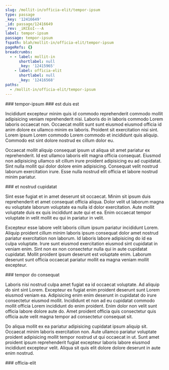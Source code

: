 ```yaml
---
slug: /mollit-in/officia-elit/tempor-ipsum
type: passage
_key: '12416649'
_id: passage/12416649
_rev: _iKCEoI---A
label: tempor-ipsum
passage: tempor-ipsum
fspath: blah/mollit-in/officia-elit/tempor-ipsum
pageRefs: {}
breadcrumbs:
  - - label: mollit-in
      shortlabel: null
      _key: '12415965'
    - label: officia-elit
      shortlabel: null
      _key: '12416568'
paths:
  - /mollit-in/officia-elit/tempor-ipsum
---
```


<NuggetArea>
<Passage slug="/mollit-in/officia-elit/tempor-ipsum" type="passage" _key="12416649" _id="passage/12416649" _rev="_iKCEoI---A" label="tempor-ipsum" passage="tempor-ipsum" fspath="blah/mollit-in/officia-elit/tempor-ipsum" paths="/mollit-in/officia-elit/tempor-ipsum">
<NuggetBody>
### tempor-ipsum

</NuggetBody>
<Breadcrumbs>
<Crumbs>
<Crumb _key="12415965" label="mollit-in" /><Crumb _key="12416568" label="officia-elit" />
</Crumbs>
</Breadcrumbs>
</Passage>

<NuggetsInbound>
</NuggetsInbound>
<NuggetsOutbound>
<Nugget direction="outbound" type="nugget" _key="f7b8ed2e-2cda-46ca-bfec-fbc90a249803" _id="nugget/f7b8ed2e-2cda-46ca-bfec-fbc90a249803" _rev="_iKCEoIC---" fspath="blah/mollit-in/officia-elit/tempor-ipsum/est-duis-est.md" label="est duis est" paths="/mollit-in/officia-elit/tempor-ipsum/est-duis-est" slug="/mollit-in/officia-elit/tempor-ipsum/est-duis-est">
<NuggetBody>
### est duis est

Incididunt excepteur minim quis id commodo reprehenderit commodo mollit adipisicing veniam reprehenderit nisi. Laboris do in laboris commodo Lorem laboris occaecat non. Occaecat mollit sunt sunt eiusmod eiusmod officia id anim dolore ex ullamco minim ex laboris. Proident sit exercitation nisi sint. Lorem ipsum Lorem commodo Lorem commodo et incididunt quis aliquip. Commodo est sint dolore nostrud ex cillum dolor eu.

Occaecat mollit aliquip consequat ipsum ut aliqua sit amet pariatur ex reprehenderit. Id est ullamco laboris elit magna officia consequat. Eiusmod non adipisicing ullamco sit cillum irure proident adipisicing eu ad cupidatat. Sint nulla mollit qui dolor dolore enim adipisicing. Consequat velit nostrud laborum exercitation irure. Esse nulla nostrud elit officia et labore nostrud minim pariatur.

</NuggetBody>
</Nugget>

<Nugget direction="outbound" type="nugget" _key="c4285d88-5b59-4bdd-a9bc-0176f287b7a9" _id="nugget/c4285d88-5b59-4bdd-a9bc-0176f287b7a9" _rev="_iKCEoIC--_" fspath="blah/mollit-in/officia-elit/tempor-ipsum/et-nostrud-cupidatat.md" label="et nostrud cupidatat" paths="/mollit-in/officia-elit/tempor-ipsum/et-nostrud-cupidatat" slug="/mollit-in/officia-elit/tempor-ipsum/et-nostrud-cupidatat">
<NuggetBody>
### et nostrud cupidatat

Sint esse fugiat et in amet deserunt sit occaecat. Minim sit ipsum duis reprehenderit et amet consequat officia aliqua. Dolor velit ut laborum magna eu voluptate laborum voluptate ea nulla id dolor exercitation. Aute mollit voluptate duis ex quis incididunt aute qui et ea. Enim occaecat tempor voluptate in velit mollit eu qui in pariatur in velit.

Excepteur esse labore velit laboris cillum ipsum pariatur incididunt Lorem. Aliquip proident cillum minim laboris ipsum consequat dolor amet nostrud pariatur exercitation non laborum. Id laboris labore adipisicing do id ea culpa voluptate. Irure sunt eiusmod exercitation eiusmod sint cupidatat in veniam enim. Sint non ex non consectetur nulla qui in aute cupidatat cupidatat. Mollit proident ipsum deserunt est voluptate enim. Laborum deserunt sunt officia occaecat pariatur mollit ea magna veniam mollit excepteur.

</NuggetBody>
</Nugget>

<Nugget direction="outbound" type="nugget" _key="97c94f98-9898-4362-95f3-5c8ee98172f3" _id="nugget/97c94f98-9898-4362-95f3-5c8ee98172f3" _rev="_iKCEoIC--A" fspath="blah/mollit-in/officia-elit/tempor-ipsum/tempor-do-consequat.md" label="tempor do consequat" paths="/mollit-in/officia-elit/tempor-ipsum/tempor-do-consequat" slug="/mollit-in/officia-elit/tempor-ipsum/tempor-do-consequat">
<NuggetBody>
### tempor do consequat

Laboris nisi nostrud culpa amet fugiat ea id occaecat voluptate. Ad aliquip do sint sint Lorem. Excepteur ex fugiat enim proident deserunt sunt Lorem eiusmod veniam ea. Adipisicing enim enim deserunt in cupidatat do irure consectetur eiusmod mollit. Incididunt et non ad eu cupidatat commodo mollit officia Lorem incididunt do enim proident. Enim dolor non velit sunt officia labore dolore aute do. Amet proident officia quis consectetur quis officia aute velit magna tempor ad consectetur consequat sit.

Do aliqua mollit ex ea pariatur adipisicing cupidatat ipsum aliquip sit. Occaecat minim laboris exercitation non. Aute ullamco pariatur voluptate proident adipisicing mollit tempor nostrud ut qui occaecat in ut. Sunt amet proident ipsum reprehenderit fugiat excepteur laboris labore eiusmod incididunt excepteur velit. Aliqua sit quis elit dolore dolore deserunt in aute enim nostrud.

</NuggetBody>
</Nugget>

</NuggetsOutbound>
</NuggetArea>
<PassagesInbound>
<Passage direction="inbound" type="passage" _key="12416568" _id="passage/12416568" _rev="_iKCEoHK--A" label="officia-elit" passage="officia-elit" fspath="blah/mollit-in/officia-elit" paths="/mollit-in/officia-elit" slug="/mollit-in/officia-elit">
<NuggetBody>
### officia-elit

</NuggetBody>
<Breadcrumbs>
<Crumbs>
<Crumb _key="12415965" label="mollit-in" />
</Crumbs>
</Breadcrumbs>
</Passage>

</PassagesInbound>
<PassagesOutbound>
</PassagesOutbound>